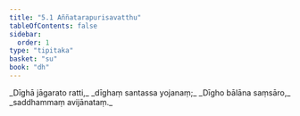 ```yaml
---
title: "5.1 Aññatarapurisavatthu"
tableOfContents: false
sidebar:
  order: 1
type: "tipitaka"
basket: "su"
book: "dh"
---
```



<DynamicBreadcrumb />

<Division number="60" book="dh">

<Paragraph number="65" type="verses" book="dh">
_Dīghā jāgarato ratti,_  
_dīghaṃ santassa yojanaṃ;_  
_Dīgho bālāna saṃsāro,_  
_saddhammaṃ avijānataṃ._
</Paragraph>
</Division>